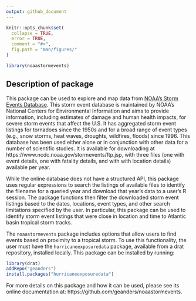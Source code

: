 ```yaml
---
output: github_document
---
```


<!-- [![Build Status](https://travis-ci.org/geanders/noaastormevents.svg?branch=master)](https://travis-ci.org/zailchen/noaastormevents) -->

<!-- README.md is generated from README.Rmd. Please edit that file -->

```r
knitr::opts_chunk$set(
  collapse = TRUE,
  error = TRUE,
  comment = "#>",
  fig.path = "man/figures/"
)
```


```r
library(noaastormevents)
```

## Description of package

This package can be used to explore and map data from [NOAA's Storm Events Database](https://www.ncdc.noaa.gov/stormevents/). This storm event database is maintained by NOAA's National Centers for Environmental Information and aims to provide information, including estimates of damage and human health impacts, for severe storm events that affect the U.S. It has aggregated storm event listings for tornadoes since the 1950s and for a broad range of event types (e.g., snow storms, heat waves, droughts, wildfires, floods) since 1996. This database has been used either alone or in conjunction with other data for a number of scientific studies. It is available for downloading at https://www.ncdc.noaa.gov/stormevents/ftp.jsp, with three files (one with event details, one with fatality details, and with with location details) available per year. 

While the online database does not have a structured API, this package uses regular expressions to search the listings of available files to identify the filename for a queried year and download that year's data to a user's R session. The package functions then filter the downloaded storm event listings based to the dates, locations, event types, and other search limitations specified by the user. In particular, this package can be used to identify storm event listings that were close in location and time to Atlantic basin tropical storm tracks. 

The `noaastormevents` package includes options that allow users to find events based on proximity to a tropical storm. To use this functionality, the user must have the `hurricaneexposuredata` package, available from a drat repository, installed locally. This package can be installed by running: 

```r
library(drat)
addRepo("geanders")
install.packages("hurricaneexposuredata")
```

For more details on this package and how it can be used, please see its online 
documentation at: https://github.com/geanders/noaastormevents.

